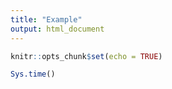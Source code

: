 ```yaml
---
title: "Example"
output: html_document
---
```


```r
knitr::opts_chunk$set(echo = TRUE)
```

```r
Sys.time()
```

